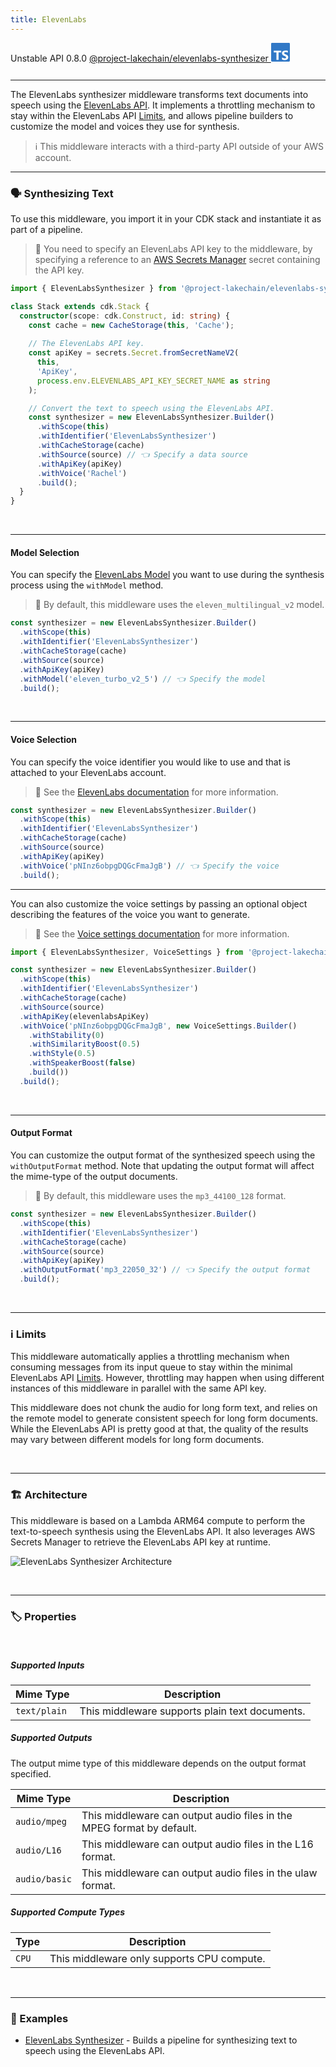 ```yaml
---
title: ElevenLabs
---
```


<span title="Label: Pro" data-view-component="true" class="Label Label--api text-uppercase">
  Unstable API
</span>
<span title="Label: Pro" data-view-component="true" class="Label Label--version text-uppercase">
  0.8.0
</span>
<span title="Label: Pro" data-view-component="true" class="Label Label--package">
  <a target="_blank" href="https://www.npmjs.com/package/@project-lakechain/elevenlabs-synthesizer">
    @project-lakechain/elevenlabs-synthesizer
  </a>
</span>
<span class="language-icon">
  <svg role="img" viewBox="0 0 24 24" width="30" xmlns="http://www.w3.org/2000/svg" style="fill: #3178C6;"><title>TypeScript</title><path d="M1.125 0C.502 0 0 .502 0 1.125v21.75C0 23.498.502 24 1.125 24h21.75c.623 0 1.125-.502 1.125-1.125V1.125C24 .502 23.498 0 22.875 0zm17.363 9.75c.612 0 1.154.037 1.627.111a6.38 6.38 0 0 1 1.306.34v2.458a3.95 3.95 0 0 0-.643-.361 5.093 5.093 0 0 0-.717-.26 5.453 5.453 0 0 0-1.426-.2c-.3 0-.573.028-.819.086a2.1 2.1 0 0 0-.623.242c-.17.104-.3.229-.393.374a.888.888 0 0 0-.14.49c0 .196.053.373.156.529.104.156.252.304.443.444s.423.276.696.41c.273.135.582.274.926.416.47.197.892.407 1.266.628.374.222.695.473.963.753.268.279.472.598.614.957.142.359.214.776.214 1.253 0 .657-.125 1.21-.373 1.656a3.033 3.033 0 0 1-1.012 1.085 4.38 4.38 0 0 1-1.487.596c-.566.12-1.163.18-1.79.18a9.916 9.916 0 0 1-1.84-.164 5.544 5.544 0 0 1-1.512-.493v-2.63a5.033 5.033 0 0 0 3.237 1.2c.333 0 .624-.03.872-.09.249-.06.456-.144.623-.25.166-.108.29-.234.373-.38a1.023 1.023 0 0 0-.074-1.089 2.12 2.12 0 0 0-.537-.5 5.597 5.597 0 0 0-.807-.444 27.72 27.72 0 0 0-1.007-.436c-.918-.383-1.602-.852-2.053-1.405-.45-.553-.676-1.222-.676-2.005 0-.614.123-1.141.369-1.582.246-.441.58-.804 1.004-1.089a4.494 4.494 0 0 1 1.47-.629 7.536 7.536 0 0 1 1.77-.201zm-15.113.188h9.563v2.166H9.506v9.646H6.789v-9.646H3.375z"/></svg>
</span>
<div style="margin-top: 26px"></div>

---

The ElevenLabs synthesizer middleware transforms text documents into speech using the [ElevenLabs API](https://elevenlabs.io/api).
It implements a throttling mechanism to stay within the ElevenLabs API [Limits](https://help.elevenlabs.io/hc/en-us/articles/14312733311761-How-many-requests-can-I-make-and-can-I-increase-it),
and allows pipeline builders to customize the model and voices they use for synthesis.

> ℹ️ This middleware interacts with a third-party API outside of your AWS account.

---

### 🗣️ Synthesizing Text

To use this middleware, you import it in your CDK stack and instantiate it as part of a pipeline.

> 💁 You need to specify an ElevenLabs API key to the middleware, by specifying a reference to an [AWS Secrets Manager](https://aws.amazon.com/secrets-manager/) secret containing the API key.

```typescript
import { ElevenLabsSynthesizer } from '@project-lakechain/elevenlabs-synthesizer';

class Stack extends cdk.Stack {
  constructor(scope: cdk.Construct, id: string) {
    const cache = new CacheStorage(this, 'Cache');
    
    // The ElevenLabs API key.
    const apiKey = secrets.Secret.fromSecretNameV2(
      this,
      'ApiKey',
      process.env.ELEVENLABS_API_KEY_SECRET_NAME as string
    );

    // Convert the text to speech using the ElevenLabs API.
    const synthesizer = new ElevenLabsSynthesizer.Builder()
      .withScope(this)
      .withIdentifier('ElevenLabsSynthesizer')
      .withCacheStorage(cache)
      .withSource(source) // 👈 Specify a data source
      .withApiKey(apiKey)
      .withVoice('Rachel')
      .build();
  }
}
```

<br />

---

#### Model Selection

You can specify the [ElevenLabs Model](https://elevenlabs.io/docs/speech-synthesis/models) you want to use during the synthesis process using the `withModel` method.

> 💁 By default, this middleware uses the `eleven_multilingual_v2` model.

```typescript
const synthesizer = new ElevenLabsSynthesizer.Builder()
  .withScope(this)
  .withIdentifier('ElevenLabsSynthesizer')
  .withCacheStorage(cache)
  .withSource(source)
  .withApiKey(apiKey)
  .withModel('eleven_turbo_v2_5') // 👈 Specify the model
  .build();
```

<br />

---

#### Voice Selection

You can specify the voice identifier you would like to use and that is attached to your ElevenLabs account.

> 💁 See the [ElevenLabs documentation](https://elevenlabs.io/docs/voices/premade-voices) for more information.

```typescript
const synthesizer = new ElevenLabsSynthesizer.Builder()
  .withScope(this)
  .withIdentifier('ElevenLabsSynthesizer')
  .withCacheStorage(cache)
  .withSource(source)
  .withApiKey(apiKey)
  .withVoice('pNInz6obpgDQGcFmaJgB') // 👈 Specify the voice
  .build();
```

---

You can also customize the voice settings by passing an optional object describing the features of the voice you want to generate.

> 💁 See the [Voice settings documentation](https://elevenlabs.io/docs/speech-synthesis/voice-settings) for more information.

```typescript
import { ElevenLabsSynthesizer, VoiceSettings } from '@project-lakechain/elevenlabs-synthesizer';

const synthesizer = new ElevenLabsSynthesizer.Builder()
  .withScope(this)
  .withIdentifier('ElevenLabsSynthesizer')
  .withCacheStorage(cache)
  .withSource(source)
  .withApiKey(elevenlabsApiKey)
  .withVoice('pNInz6obpgDQGcFmaJgB', new VoiceSettings.Builder()
    .withStability(0)
    .withSimilarityBoost(0.5)
    .withStyle(0.5)
    .withSpeakerBoost(false)
    .build())
  .build();
```

<br />

---

#### Output Format

You can customize the output format of the synthesized speech using the `withOutputFormat` method.
Note that updating the output format will affect the mime-type of the output documents.

> 💁 By default, this middleware uses the `mp3_44100_128` format.

```typescript
const synthesizer = new ElevenLabsSynthesizer.Builder()
  .withScope(this)
  .withIdentifier('ElevenLabsSynthesizer')
  .withCacheStorage(cache)
  .withSource(source)
  .withApiKey(apiKey)
  .withOutputFormat('mp3_22050_32') // 👈 Specify the output format
  .build();
```

<br />

---

### ℹ️ Limits

This middleware automatically applies a throttling mechanism when consuming messages from its input queue to stay within the minimal ElevenLabs API [Limits](https://help.elevenlabs.io/hc/en-us/articles/14312733311761-How-many-requests-can-I-make-and-can-I-increase-it).
However, throttling may happen when using different instances of this middleware in parallel with the same API key.

This middleware does not chunk the audio for long form text, and relies on the remote model to generate consistent speech for long form documents.
While the ElevenLabs API is pretty good at that, the quality of the results may vary between different models for long form documents.

<br />

---

### 🏗️ Architecture

This middleware is based on a Lambda ARM64 compute to perform the text-to-speech synthesis using the ElevenLabs API.
It also leverages AWS Secrets Manager to retrieve the ElevenLabs API key at runtime.

![ElevenLabs Synthesizer Architecture](../../../assets/elevenlabs-synthesizer-architecture.png)

<br />

---

### 🏷️ Properties

<br />

##### Supported Inputs

|  Mime Type  | Description |
| ----------- | ----------- |
| `text/plain` | This middleware supports plain text documents. |

##### Supported Outputs

The output mime type of this middleware depends on the output format specified.

|  Mime Type  | Description |
| ----------- | ----------- |
| `audio/mpeg` | This middleware can output audio files in the MPEG format by default. |
| `audio/L16` | This middleware can output audio files in the L16 format. |
| `audio/basic` | This middleware can output audio files in the ulaw format. |

##### Supported Compute Types

| Type  | Description |
| ----- | ----------- |
| `CPU` | This middleware only supports CPU compute. |

<br />

---

### 📖 Examples

- [ElevenLabs Synthesizer](https://github.com/awslabs/project-lakechain/tree/main/examples/simple-pipelines/text-to-speech-pipelines/elevenlabs-synthesizer) - Builds a pipeline for synthesizing text to speech using the ElevenLabs API.

